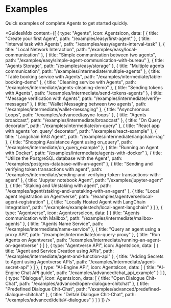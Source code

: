 # Examples

<div className="nx-text-fetch-content">
  Quick examples of complete Agents to get started quickly.
</div>


<GuidesMdx content={[
  {
    type: "Agents",
    icon: AgentsIcon,
    data: [
      {
        title: "Create your first Agent",
        path: "/examples/easy/first-agent"
      },
      {
        title: "Interval task with Agents",
        path: "/examples/easy/agents-interval-task"
      },
      {
        title: "Local Network Interaction",
        path: "/examples/easy/local-communication"
      },
      {
        title: "Simple communication between two agents",
        path: "/examples/easy/simple-agent-communication-with-bureau"
      },
      {
        title: "Agents Storage",
        path: "/examples/easy/storage"
      },
      {
        title: "Multiple agents communication",
        path: "/examples/intermediate/multiple-agents"
      },
      {
        title: "Table booking service with Agents",
        path: "/examples/intermediate/table-booking-demo"
      },
      {
        title: "Cleaning service with Agents",
        path: "/examples/intermediate/agents-cleaning-demo"
      },
      {
        title: "Sending tokens with Agents",
        path: "/examples/intermediate/send-tokens-agents"
      },
      {
        title: "Message verification with Agents",
        path: "/examples/intermediate/verify-messages"
      },
      {
        title: "Wallet Messaging between two agents",
        path: "/examples/intermediate/wallet-messaging"
      },
      {
        title: "Asynchronous Loops",
        path: "/examples/advanced/async-loops"
      },
      {
        title: "Agents broadcast",
        path: "/examples/intermediate/broadcast"
      },
      {
        title: "On Query decorator",
        path: "/examples/intermediate/on-query"
      },
      {
        title: "React app with agents 'on_query' decorator",
        path: "/examples/react-example"
      },
      {
        title: "Langchain RAG Agent",
        path: "/examples/intermediate/langchain-rag"
      },
      {
        title: "Shopping Assistance Agent using on_query",
        path: "/examples/intermediate/on_query_example"
      },
      {
        title: "Running an Agent with Docker",
        path: "/examples/intermediate/agents-with-docker"
      },
      {
        title: "Utilize the PostgreSQL database with the Agent",
        path: "/examples/postgres-database-with-an-agent"
      },
      {
        title: "Sending and verifying token transactions with agent",
        path: "/examples/intermediate/sending-and-verifying-token-transactions-with-agent"
      },
      {
        title: "Jupyter notebook Agent",
        path: "/examples/jupyter-agent"
      },
      {
        title: "Staking and Unstaking with agent",
        path: "/examples/agent/staking-and-unstaking-with-an-agent"
      },
      {
        title: "Local agent registration on Agentverse",
        path: "/examples/agentverse/local-agent-registration"
      },
      {
        title: "Locally Hosted Agent with LangChain Integration",
        path: "/examples/examplestech/local-agent-langchain"
      }
    ]
  },
  {
    type: "Agentverse",
    icon: AgentverseIcon,
    data: [
      {
        title: "Agents communication with Mailbox",
        path: "/examples/intermediate/mailbox-agents"
      },
      {
        title: "Agents Name Service",
        path: "/examples/intermediate/name-service"
      },
      {
        title: "Query an agent using a proxy API",
        path: "/examples/intermediate/on-query-proxy"
      },
      {
        title: "Run Agents on Agentverse",
        path: "/examples/intermediate/running-an-agent-on-agentverse"
      }
    ]
  },
  {
    type: "Agentverse API",
    icon: AgentsIcon,
    data: [
      {
        title: "Agent and Service Creation using APIs",
        path: "/examples/intermediate/agent-and-function-api"
      },
      {
        title: "Adding Secrets to Agent using Agentverse APIs",
        path: "/examples/intermediate/agent-secret-api"
      }
    ]
  },
  {
    type: "AI-Engine API",
    icon: AgentsIcon,
    data: [
      {
        title: "AI-Engine Chat API guide",
        path: "/examples/advanced/chat_api_example"
      }
    ]
  },
  {
    type: "Dialogue",
    icon: AgentsIcon,
    data: [
      {
        title: "Open Dialogue Chit-Chat",
        path: "/examples/advanced/open-dialogue-chitchat"
      },
      {
        title: "Predefined Dialogue Chit-Chat",
        path: "/examples/advanced/predefined-dialogue-chitchat"
      },
      {
        title: "DeltaV Dialogue Chit-Chat",
        path: "/examples/advanced/deltaV-dialogues"
      }
    ]
  }
]} />


